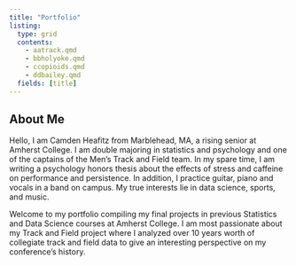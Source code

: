```yaml
---
title: "Portfolio"
listing:
  type: grid
  contents:
    - aatrack.qmd
    - bbholyoke.qmd
    - ccopioids.qmd
    - ddbailey.qmd
  fields: [title]
---
```

## About Me

Hello, I am Camden Heafitz from Marblehead, MA, a rising senior at Amherst College. I am double majoring in statistics and psychology and one of the captains of the Men’s Track and Field team. In my spare time, I am writing a psychology honors thesis about the effects of stress and caffeine on performance and persistence. In addition, I practice guitar, piano and vocals in a band on campus. My true interests lie in data science, sports, and music. 

Welcome to my portfolio compiling my final projects in previous Statistics and Data Science courses at Amherst College. I am most passionate about my Track and Field project where I analyzed over 10 years worth of collegiate track and field data to give an interesting perspective on my conference's history.           